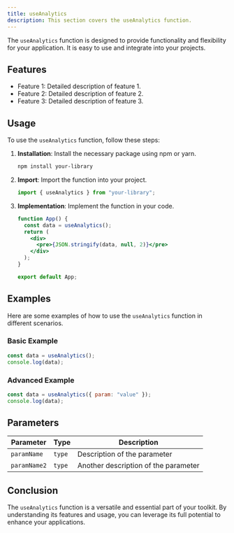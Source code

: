 ```yaml
---
title: useAnalytics
description: This section covers the useAnalytics function.
---
```


The `useAnalytics` function is designed to provide functionality and flexibility for your application. It is easy to use and integrate into your projects.

## Features

- Feature 1: Detailed description of feature 1.
- Feature 2: Detailed description of feature 2.
- Feature 3: Detailed description of feature 3.

## Usage

To use the `useAnalytics` function, follow these steps:

1. **Installation**: Install the necessary package using npm or yarn.
   ```bash
   npm install your-library
   ```
2. **Import**: Import the function into your project.
   ```jsx
   import { useAnalytics } from "your-library";
   ```
3. **Implementation**: Implement the function in your code.

   ```jsx
   function App() {
     const data = useAnalytics();
     return (
       <div>
         <pre>{JSON.stringify(data, null, 2)}</pre>
       </div>
     );
   }

   export default App;
   ```

## Examples

Here are some examples of how to use the `useAnalytics` function in different scenarios.

### Basic Example

```jsx
const data = useAnalytics();
console.log(data);
```

### Advanced Example

```jsx
const data = useAnalytics({ param: "value" });
console.log(data);
```

## Parameters

| Parameter    | Type   | Description                          |
| ------------ | ------ | ------------------------------------ |
| `paramName`  | `type` | Description of the parameter         |
| `paramName2` | `type` | Another description of the parameter |

## Conclusion

The `useAnalytics` function is a versatile and essential part of your toolkit. By understanding its features and usage, you can leverage its full potential to enhance your applications.
